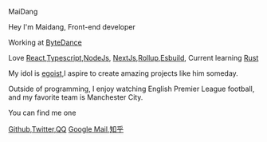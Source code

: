 <ExtraTitle>MaiDang</ExtraTitle>

Hey I'm Maidang, Front-end developer

Working at [ByteDance](https://www.bytedance.com/en/ "ByteDance")

Love [React](https://react.dev/),[Typescript](https://www.typescriptlang.org/),[NodeJs](https://nodejs.org/en),
[NextJs](https://nextjs.org/),[Rollup](https://github.com/rollup/rollup),[Esbuild](https://esbuild.github.io/),
Current learning  [Rust](https://www.rust-lang.org/ "rust")

My idol is [egoist](https://github.com/egoist),I aspire to create amazing projects like him someday.

Outside of programming, I enjoy watching English Premier League football, and my favorite team is Manchester City.

You can find me one

[Github](https://github.com/Maidang1 "Github"),[Twitter](https://twitter.com/felixwliu "Twitter"),[QQ](mailto:497350746@qq.com "QQ")
[Google Mail](mailto:felixwliu606@gmail.com "Google"),[知乎](https://www.zhihu.com/people/maidang606)